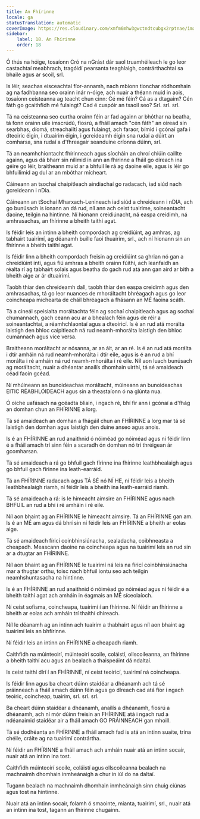 ```yaml
---
title: An Fhírinne
locale: ga
statusTranslation: automatic
coverImage: https://res.cloudinary.com/xmfm6mhw3gwctndtcubgx2rptnae/image/upload/v1740337243/small_cover_educacion_fundamental_a051170f1c.webp
sidebar:
    label: 18. An Fhírinne
    order: 18
---
```

Ó thús na hóige, tosaíonn Cró na nGrást dár saol truamhéileach le go leor castachtaí meabhrach, tragóidí pearsanta teaghlaigh, contrárthachtaí sa bhaile agus ar scoil, srl.

Is léir, seachas eisceachtaí fíor-annamh, nach mbíonn tionchar ródhomhain ag na fadhbanna seo orainn inár n-óige, ach nuair a théann muid in aois, tosaíonn ceisteanna ag teacht chun cinn: Cé mé féin? Cá as a dtagaim? Cén fáth go gcaithfidh mé fulaingt? Cad é cuspóir an tsaoil seo? Srl. srl. srl.

Tá na ceisteanna seo curtha orainn féin ar fad againn ar bhóthar na beatha, tá fonn orainn uile imscrúdú, fiosrú, a fháil amach "cén fáth" an oiread sin searbhas, díomá, streachailtí agus fulaingt, ach faraor, bímid i gcónaí gafa i dteoiric éigin, i dtuairim éigin, i gcreideamh éigin sna rudaí a dúirt an comharsa, sna rudaí a d'fhreagair seanduine críonna dúinn, srl.

Tá an neamhchiontacht fhírinneach agus síocháin an chroí chiúin caillte againn, agus dá bharr sin nílimid in ann an fhírinne a fháil go díreach ina géire go léir, braitheann muid ar a bhfuil le rá ag daoine eile, agus is léir go bhfuilimid ag dul ar an mbóthar mícheart.

Cáineann an tsochaí chaipitleach aindiachaí go radacach, iad siúd nach gcreideann i nDia.

Cáineann an tSochaí Mharxach-Lenineach iad siúd a chreideann i nDIA, ach go bunúsach is ionann an dá rud, níl ann ach ceist tuairime, soineantacht daoine, teilgin na hintinne. Ní hionann creidiúnacht, ná easpa creidimh, ná amhrasachas, an fhírinne a bheith taithí agat.

Is féidir leis an intinn a bheith compordach ag creidiúint, ag amhras, ag tabhairt tuairimí, ag déanamh buille faoi thuairim, srl., ach ní hionann sin an fhírinne a bheith taithí agat.

Is féidir linn a bheith compordach freisin ag creidiúint sa ghrian nó gan a chreidiúint inti, agus fiú amhras a bheith orainn fúithi, ach leanfaidh an réalta rí ag tabhairt solais agus beatha do gach rud atá ann gan aird ar bith a bheith aige ar ár dtuairimí.

Taobh thiar den chreideamh dall, taobh thiar den easpa creidimh agus den amhrasachas, tá go leor nuances de mhoráltacht bhréagach agus go leor coincheapa míchearta de cháil bhréagach a fhásann an MÉ faoina scáth.

Tá a cineál speisialta moráltachta féin ag sochaí chaipitleach agus ag sochaí chumannach, gach ceann acu ar a bhealach féin agus de réir a soineantachtaí, a réamhchlaontaí agus a dteoiricí. Is é an rud atá morálta laistigh den bhloc caipitleach ná rud neamh-mhorálta laistigh den bhloc cumannach agus vice versa.

Braitheann moráltacht ar nósanna, ar an áit, ar an ré. Is é an rud atá morálta i dtír amháin ná rud neamh-mhorálta i dtír eile, agus is é an rud a bhí morálta i ré amháin ná rud neamh-mhorálta i ré eile. Níl aon luach bunúsach ag moráltacht, nuair a dhéantar anailís dhomhain uirthi, tá sé amaideach céad faoin gcéad.

Ní mhúineann an bunoideachas moráltacht, múineann an bunoideachas EITIC RÉABHLÓIDEACH agus sin a theastaíonn ó na glúnta nua.

Ó oíche uafásach na gcéadta bliain, i ngach ré, bhí fir ann i gcónaí a d'fhág an domhan chun an FHÍRINNE a lorg.

Tá sé amaideach an domhan a fhágáil chun an FHÍRINNE a lorg mar tá sé laistigh den domhan agus laistigh den duine anseo agus anois.

Is é an FHÍRINNE an rud anaithnid ó nóiméad go nóiméad agus ní féidir linn é a fháil amach trí sinn féin a scaradh ón domhan nó trí thréigean ár gcomharsan.

Tá sé amaideach a rá go bhfuil gach fírinne ina fhírinne leathbhealaigh agus go bhfuil gach fírinne ina leath-earráid.

Tá an FHÍRINNE radacach agus TÁ SÉ nó NÍ HE, ní féidir leis a bheith leathbhealaigh riamh, ní féidir leis a bheith ina leath-earráid riamh.

Tá sé amaideach a rá: is le himeacht aimsire an FHÍRINNE agus nach BHFUIL an rud a bhí i ré amháin i ré eile.

Níl aon bhaint ag an FHÍRINNE le himeacht aimsire. Tá an FHÍRINNE gan am. Is é an MÉ am agus dá bhrí sin ní féidir leis an FHÍRINNE a bheith ar eolas aige.

Tá sé amaideach fíricí coinbhinsiúnacha, sealadacha, coibhneasta a cheapadh. Meascann daoine na coincheapa agus na tuairimí leis an rud sin ar a dtugtar an FHÍRINNE.

Níl aon bhaint ag an FHÍRINNE le tuairimí ná leis na fíricí coinbhinsiúnacha mar a thugtar orthu, toisc nach bhfuil iontu seo ach teilgin neamhshuntasacha na hintinne.

Is é an FHÍRINNE an rud anaithnid ó nóiméad go nóiméad agus ní féidir é a bheith taithí agat ach amháin in éagmais an MÉ síceolaíoch.

Ní ceist sofisma, coincheapa, tuairimí í an fhírinne. Ní féidir an fhírinne a bheith ar eolas ach amháin trí thaithí dhíreach.

Níl le déanamh ag an intinn ach tuairim a thabhairt agus níl aon bhaint ag tuairimí leis an bhfírinne.

Ní féidir leis an intinn an FHÍRINNE a cheapadh riamh.

Caithfidh na múinteoirí, múinteoirí scoile, coláistí, ollscoileanna, an fhírinne a bheith taithí acu agus an bealach a thaispeáint dá ndaltaí.

Is ceist taithí dírí í an FHÍRINNE, ní ceist teoiricí, tuairimí ná coincheapa.

Is féidir linn agus ba cheart dúinn staidéar a dhéanamh ach tá sé práinneach a fháil amach dúinn féin agus go díreach cad atá fíor i ngach teoiric, coincheap, tuairim, srl. srl. srl.

Ba cheart dúinn staidéar a dhéanamh, anailís a dhéanamh, fiosrú a dhéanamh, ach ní mór dúinn freisin an FHÍRINNE atá i ngach rud a ndéanaimid staidéar air a fháil amach GO PRÁINNEACH gan mhoill.

Tá sé dodhéanta an FHÍRINNE a fháil amach fad is atá an intinn suaite, trína chéile, cráite ag na tuairimí contrártha.

Ní féidir an FHÍRINNE a fháil amach ach amháin nuair atá an intinn socair, nuair atá an intinn ina tost.

Caithfidh múinteoirí scoile, coláistí agus ollscoileanna bealach na machnaimh dhomhain inmheánaigh a chur in iúl do na daltaí.

Tugann bealach na machnaimh dhomhain inmheánaigh sinn chuig ciúnas agus tost na hintinne.

Nuair atá an intinn socair, folamh ó smaointe, mianta, tuairimí, srl., nuair atá an intinn ina tost, tagann an fhírinne chugainn.

